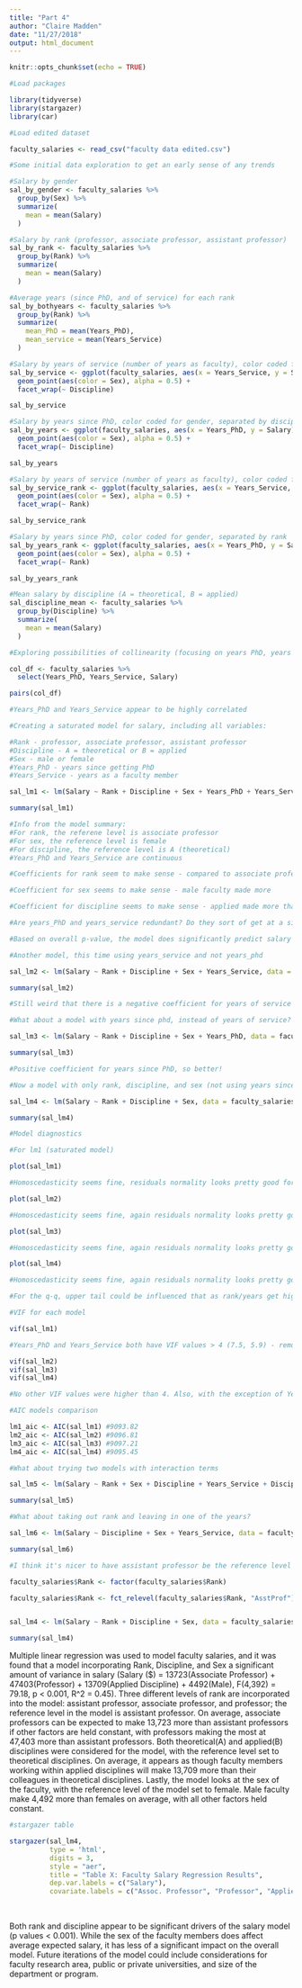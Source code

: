 ```yaml
---
title: "Part 4"
author: "Claire Madden"
date: "11/27/2018"
output: html_document
---
```


```r
knitr::opts_chunk$set(echo = TRUE)
```

```r
#Load packages

library(tidyverse)
library(stargazer)
library(car)

#Load edited dataset

faculty_salaries <- read_csv("faculty data edited.csv")
```

```r
#Some initial data exploration to get an early sense of any trends

#Salary by gender
sal_by_gender <- faculty_salaries %>% 
  group_by(Sex) %>% 
  summarize(
    mean = mean(Salary)
  )

#Salary by rank (professor, associate professor, assistant professor)
sal_by_rank <- faculty_salaries %>% 
  group_by(Rank) %>% 
  summarize(
    mean = mean(Salary)
  )

#Average years (since PhD, and of service) for each rank
sal_by_bothyears <- faculty_salaries %>% 
  group_by(Rank) %>% 
  summarize(
    mean_PhD = mean(Years_PhD),
    mean_service = mean(Years_Service)
  )

#Salary by years of service (number of years as faculty), color coded for gender, separated by discipline
sal_by_service <- ggplot(faculty_salaries, aes(x = Years_Service, y = Salary)) +
  geom_point(aes(color = Sex), alpha = 0.5) +
  facet_wrap(~ Discipline)

sal_by_service

#Salary by years since PhD, color coded for gender, separated by discipline
sal_by_years <- ggplot(faculty_salaries, aes(x = Years_PhD, y = Salary)) +
  geom_point(aes(color = Sex), alpha = 0.5) +
  facet_wrap(~ Discipline)

sal_by_years

#Salary by years of service (number of years as faculty), color coded for gender, separated by rank
sal_by_service_rank <- ggplot(faculty_salaries, aes(x = Years_Service, y = Salary)) +
  geom_point(aes(color = Sex), alpha = 0.5) +
  facet_wrap(~ Rank)

sal_by_service_rank

#Salary by years since PhD, color coded for gender, separated by rank
sal_by_years_rank <- ggplot(faculty_salaries, aes(x = Years_PhD, y = Salary)) +
  geom_point(aes(color = Sex), alpha = 0.5) +
  facet_wrap(~ Rank)

sal_by_years_rank

#Mean salary by discipline (A = theoretical, B = applied)
sal_discipline_mean <- faculty_salaries %>% 
  group_by(Discipline) %>% 
  summarize(
    mean = mean(Salary)
  )

```

```r
#Exploring possibilities of collinearity (focusing on years PhD, years of service)

col_df <- faculty_salaries %>% 
  select(Years_PhD, Years_Service, Salary)

pairs(col_df)

#Years_PhD and Years_Service appear to be highly correlated

```


```r
#Creating a saturated model for salary, including all variables:

#Rank - professor, associate professor, assistant professor
#Discipline - A = theoretical or B = applied
#Sex - male or female
#Years_PhD - years since getting PhD
#Years_Service - years as a faculty member

sal_lm1 <- lm(Salary ~ Rank + Discipline + Sex + Years_PhD + Years_Service, data = faculty_salaries)

summary(sal_lm1)

#Info from the model summary:
#For rank, the referene level is associate professor
#For sex, the reference level is female
#For discipline, the reference level is A (theoretical)
#Years_PhD and Years_Service are continuous 

#Coefficients for rank seem to make sense - compared to associate professor, a full professor makes a good deal more, and an assistant professor makes less (matches the means that were calculated above)

#Coefficient for sex seems to make sense - male faculty made more

#Coefficient for discipline seems to make sense - applied made more than theoretical

#Are years_PhD and years_service redundant? Do they sort of get at a similar thing? Which one is better? Are they both incorporated within rank?

#Based on overall p-value, the model does significantly predict salary (p < 0.001)

```

```r
#Another model, this time using years_service and not years_phd

sal_lm2 <- lm(Salary ~ Rank + Discipline + Sex + Years_Service, data = faculty_salaries)

summary(sal_lm2)

#Still weird that there is a negative coefficient for years of service - doesn't make sense!
```

```r
#What about a model with years since phd, instead of years of service?

sal_lm3 <- lm(Salary ~ Rank + Discipline + Sex + Years_PhD, data = faculty_salaries)

summary(sal_lm3)

#Positive coefficient for years since PhD, so better!
```

```r
#Now a model with only rank, discipline, and sex (not using years since PhD or years of service)

sal_lm4 <- lm(Salary ~ Rank + Discipline + Sex, data = faculty_salaries)

summary(sal_lm4)
```


```r
#Model diagnostics

#For lm1 (saturated model)

plot(sal_lm1)

#Homoscedasticity seems fine, residuals normality looks pretty good for majority of data (upper tail is a little strange)

plot(sal_lm2)

#Homoscedasticity seems fine, again residuals normality looks pretty good for majority of data (upper tail is a little strange)

plot(sal_lm3)

#Homoscedasticity seems fine, again residuals normality looks pretty good for majority of data (upper tail is a little strange)

plot(sal_lm4)

#Homoscedasticity seems fine, again residuals normality looks pretty good for majority of data (upper tail is a little strange)

#For the q-q, upper tail could be influenced that as rank/years get high, salaries start to increase non-linearly
```

```r
#VIF for each model

vif(sal_lm1)

#Years_PhD and Years_Service both have VIF values > 4 (7.5, 5.9) - remove one of them from the model? Remove both - is this incorporated into rank?

vif(sal_lm2)
vif(sal_lm3)
vif(sal_lm4)

#No other VIF values were higher than 4. Also, with the exception of Years_PhD in model 2, all were very close to one (and in that instance, the value was 2)

#AIC models comparison

lm1_aic <- AIC(sal_lm1) #9093.82
lm2_aic <- AIC(sal_lm2) #9096.81
lm3_aic <- AIC(sal_lm3) #9097.21
lm4_aic <- AIC(sal_lm4) #9095.45
```

```r
#What about trying two models with interaction terms 

sal_lm5 <- lm(Salary ~ Rank + Sex + Discipline + Years_Service + Discipline*Years_Service, data = faculty_salaries)

summary(sal_lm5)


```

```r
#What about taking out rank and leaving in one of the years?

sal_lm6 <- lm(Salary ~ Discipline + Sex + Years_Service, data = faculty_salaries)

summary(sal_lm6)

```

```r
#I think it's nicer to have assistant professor be the reference level

faculty_salaries$Rank <- factor(faculty_salaries$Rank)

faculty_salaries$Rank <- fct_relevel(faculty_salaries$Rank, "AsstProf")


sal_lm4 <- lm(Salary ~ Rank + Discipline + Sex, data = faculty_salaries)

summary(sal_lm4)

```

Multiple linear regression was used to model faculty salaries, and it was found that a model incorporating Rank, Discipline, and Sex a significant amount of variance in salary (Salary ($) = 13723(Associate Professor) + 47403(Professor) + 13709(Applied Discipline) + 4492(Male), F(4,392) = 79.18, p < 0.001, R^2 = 0.45). Three different levels of rank are incorporated into the model: assistant professor, associate professor, and professor; the reference level in the model is assistant professor. On average, associate professors can be expected to make 13,723 more than assistant professors if other factors are held constant, with professors making the most at 47,403 more than assistant professors. Both theoretical(A) and applied(B) disciplines were considered for the model, with the reference level set to theoretical disciplines. On average, it appears as though faculty members working within applied disciplines will make 13,709 more than their colleagues in theoretical disciplines. Lastly, the model looks at the sex of the faculty, with the reference level of the model set to female. Male faculty make 4,492 more than females on average, with all other factors held constant. 


```r
#stargazer table

stargazer(sal_lm4, 
          type = 'html', 
          digits = 3,
          style = "aer",
          title = "Table X: Faculty Salary Regression Results", 
          dep.var.labels = c("Salary"),
          covariate.labels = c("Assoc. Professor", "Professor", "Applied Discipline", "Male"))

```
<br>

Both rank and discipline appear to be significant drivers of the salary model (p values < 0.001). While the sex of the faculty members does affect average expected salary, it has less of a significant impact on the overall model. Future iterations of the model could include considerations for faculty research area, public or private universities, and size of the department or program. 